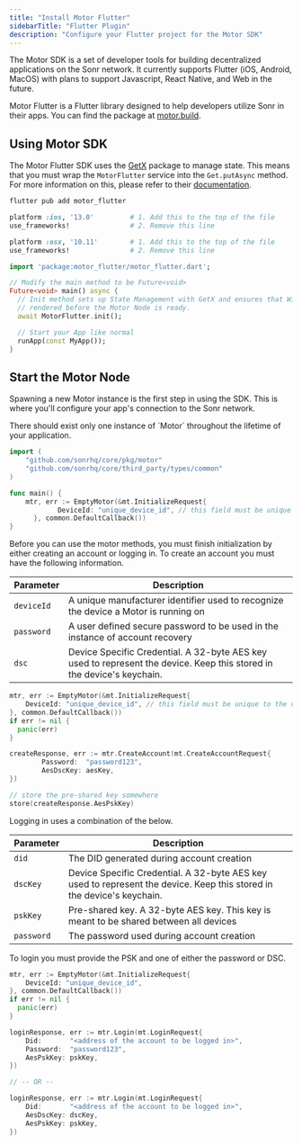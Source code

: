 ```yaml
---
title: "Install Motor Flutter"
sidebarTitle: "Flutter Plugin"
description: "Configure your Flutter project for the Motor SDK"
---
```


The Motor SDK is a set of developer tools for building decentralized applications on the Sonr network. It currently supports Flutter (iOS, Android, MacOS) with plans to support Javascript, React Native, and Web in the future.

Motor Flutter is a Flutter library designed to help developers utilize Sonr in their apps. You can find the package at [motor.build](https://motor.build).

## Using Motor SDK

The Motor Flutter SDK uses the [GetX](https://pub.dev/packages/get) package to
manage state. This means that you must wrap the `MotorFlutter` service into
the `Get.putAsync` method. For more information on this, please refer to their
[documentation](https://pub.dev/packages/get#getxservice).

<CodeGroup>

```sh Install with Flutter CLI
flutter pub add motor_flutter
```

```ruby ios/Podfile
platform :ios, '13.0'         # 1. Add this to the top of the file
use_frameworks!               # 2. Remove this line
```

```ruby macos/Podfile
platform :osx, '10.11'        # 1. Add this to the top of the file
use_frameworks!               # 2. Remove this line
```

```dart main.dart
import 'package:motor_flutter/motor_flutter.dart';

// Modify the main method to be Future<void>
Future<void> main() async {
  // Init method sets up State Management with GetX and ensures that Widgets are
  // rendered before the Motor Node is ready.
  await MotorFlutter.init();

  // Start your App like normal
  runApp(const MyApp());
}
```

</CodeGroup>

## Start the Motor Node

Spawning a new Motor instance is the first step in using the SDK. This is where you'll configure your app's connection to the Sonr network.

<Note>
  There should exist only one instance of `Motor` throughout the lifetime of
  your application.
</Note>

```go
import (
    "github.com/sonrhq/core/pkg/motor"
    "github.com/sonrhq/core/third_party/types/common"
)

func main() {
    mtr, err := EmptyMotor(&mt.InitializeRequest{
		    DeviceId: "unique_device_id", // this field must be unique to the device
	  }, common.DefaultCallback())
}
```

Before you can use the motor methods, you must finish initialization by either creating an account or logging in. To create an account you must have the following information.

| Parameter  | Description                                                                                                            |
| ---------- | ---------------------------------------------------------------------------------------------------------------------- |
| `deviceId` | A unique manufacturer identifier used to recognize the device a Motor is running on                                    |
| `password` | A user defined secure password to be used in the instance of account recovery                                          |
| `dsc`      | Device Specific Credential. A 32-byte AES key used to represent the device. Keep this stored in the device's keychain. |

```go
mtr, err := EmptyMotor(&mt.InitializeRequest{
    DeviceId: "unique_device_id", // this field must be unique to the device
}, common.DefaultCallback())
if err != nil {
  panic(err)
}

createResponse, err := mtr.CreateAccount(mt.CreateAccountRequest{
		Password:  "password123",
		AesDscKey: aesKey,
})

// store the pre-shared key somewhere
store(createResponse.AesPskKey)
```

Logging in uses a combination of the below.

| Parameter  | Description                                                                                                            |
| ---------- | ---------------------------------------------------------------------------------------------------------------------- |
| `did`      | The DID generated during account creation                                                                              |
| `dscKey`   | Device Specific Credential. A 32-byte AES key used to represent the device. Keep this stored in the device's keychain. |
| `pskKey`   | Pre-shared key. A 32-byte AES key. This key is meant to be shared between all devices                                  |
| `password` | The password used during account creation                                                                              |

To login you must provide the PSK and one of either the password or DSC.

```go
mtr, err := EmptyMotor(&mt.InitializeRequest{
    DeviceId: "unique_device_id",
}, common.DefaultCallback())
if err != nil {
  panic(err)
}

loginResponse, err := mtr.Login(mt.LoginRequest{
    Did:       "<address of the account to be logged in>",
    Password:  "password123",
    AesPskKey: pskKey,
})

// -- OR --

loginResponse, err := mtr.Login(mt.LoginRequest{
    Did:       "<address of the account to be logged in>",
    AesDscKey: dscKey,
    AesPskKey: pskKey,
})
```
